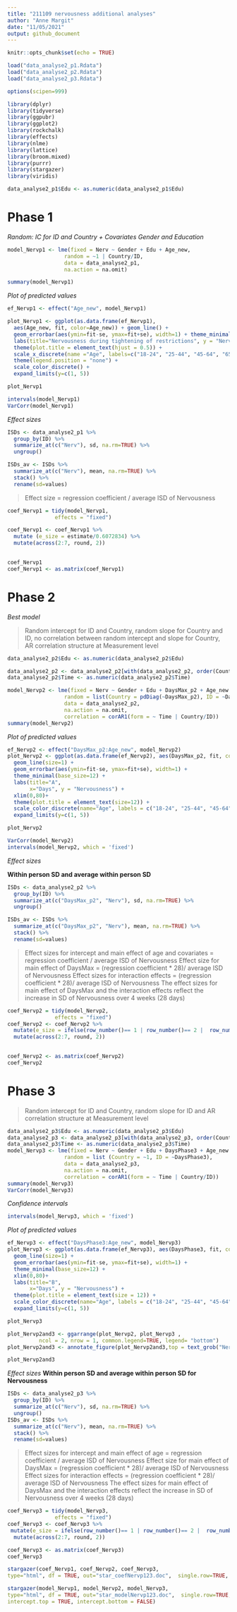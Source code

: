 ---
title: "211109 nervousness additional analyses"
author: "Anne Margit"
date: "11/05/2021"
output: github_document
---

```{r setup, include=FALSE}
knitr::opts_chunk$set(echo = TRUE)
```


```{r, results = "hide"}
load("data_analyse2_p1.Rdata")
load("data_analyse2_p2.Rdata")
load("data_analyse2_p3.Rdata")
```

```{r, message=F}
options(scipen=999)

library(dplyr)
library(tidyverse)
library(ggpubr)
library(ggplot2)
library(rockchalk)
library(effects)
library(nlme)
library(lattice)
library(broom.mixed)
library(purrr)
library(stargazer)
library(viridis)  
```


```{r, message=F, comment=NA}
data_analyse2_p1$Edu <- as.numeric(data_analyse2_p1$Edu)

```

# Phase 1
*Random: IC for ID and Country + Covariates Gender and Education*
```{r, message=F, comment=NA}
model_Nervp1 <- lme(fixed = Nerv ~ Gender + Edu + Age_new,
                  random = ~1 | Country/ID, 
                  data = data_analyse2_p1, 
                  na.action = na.omit)

summary(model_Nervp1)
```

*Plot of predicted values*
```{r, results = "hide", message=F}
ef_Nervp1 <- effect("Age_new", model_Nervp1)

plot_Nervp1 <- ggplot(as.data.frame(ef_Nervp1), 
  aes(Age_new, fit, color=Age_new)) + geom_line() + 
  geom_errorbar(aes(ymin=fit-se, ymax=fit+se), width=1) + theme_minimal(base_size=12) + 
  labs(title="Nervousness during tightening of restrictions", y = "Nervousness") +
  theme(plot.title = element_text(hjust = 0.5)) +
  scale_x_discrete(name ="Age", labels=c("18-24", "25-44", "45-64", "65+")) +
  theme(legend.position = "none") +                 
  scale_color_discrete() + 
  expand_limits(y=c(1, 5))
```

```{r, message=F}
plot_Nervp1
```

```{r, message=F, comment=NA}
intervals(model_Nervp1)
VarCorr(model_Nervp1)
```

*Effect sizes*
```{r, message=F, comment=NA}
ISDs <- data_analyse2_p1 %>% 
  group_by(ID) %>%
  summarize_at(c("Nerv"), sd, na.rm=TRUE) %>%
  ungroup()

ISDs_av <- ISDs %>%
  summarize_at(c("Nerv"), mean, na.rm=TRUE) %>%
  stack() %>%
  rename(sd=values) 
```

> Effect size = regression coefficient / average ISD of Nervousness

```{r, message=F, comment=NA}
coef_Nervp1 = tidy(model_Nervp1, 
               effects = "fixed")

coef_Nervp1 <- coef_Nervp1 %>%
  mutate (e_size = estimate/0.6072834) %>% 
  mutate(across(2:7, round, 2)) 
         
```

```{r}
coef_Nervp1
coef_Nervp1 <- as.matrix(coef_Nervp1)
```

# Phase 2

*Best model*

> Random intercept for ID and Country, random slope for Country and ID, no correlation between random intercept and slope for Country, AR correlation structure at Measurement level

```{r, message=F, comment=NA}
data_analyse2_p2$Edu <- as.numeric(data_analyse2_p2$Edu)

data_analyse2_p2 <- data_analyse2_p2[with(data_analyse2_p2, order(Country, ID, Time)),]
data_analyse2_p2$Time <- as.numeric(data_analyse2_p2$Time)

model_Nervp2 <- lme(fixed = Nerv ~ Gender + Edu + DaysMax_p2 + Age_new + DaysMax_p2*Age_new,
                  random = list(Country = pdDiag(~DaysMax_p2), ID = ~DaysMax_p2),  
                  data = data_analyse2_p2, 
                  na.action = na.omit,
                  correlation = corAR1(form = ~ Time | Country/ID))
summary(model_Nervp2)

```

*Plot of predicted values*
```{r, results = "hide", message=F}
ef_Nervp2 <- effect("DaysMax_p2:Age_new", model_Nervp2)
plot_Nervp2 <- ggplot(as.data.frame(ef_Nervp2), aes(DaysMax_p2, fit, color=Age_new)) + 
  geom_line(size=1) + 
  geom_errorbar(aes(ymin=fit-se, ymax=fit+se), width=1) + 
  theme_minimal(base_size=12) + 
  labs(title="A",
       x="Days", y = "Nervousness") +
  xlim(0,80)+
  theme(plot.title = element_text(size=12)) +
  scale_color_discrete(name="Age", labels = c("18-24", "25-44", "45-64", "65+")) + 
  expand_limits(y=c(1, 5))
```

```{r, message=F}
plot_Nervp2
```

```{r, message=F, comment=NA}
VarCorr(model_Nervp2)
intervals(model_Nervp2, which = 'fixed')
```

*Effect sizes*

**Within person SD and average within person SD**

```{r, message=F, comment=NA}
ISDs <- data_analyse2_p2 %>% 
  group_by(ID) %>%
  summarize_at(c("DaysMax_p2", "Nerv"), sd, na.rm=TRUE) %>%
  ungroup()

ISDs_av <- ISDs %>%
  summarize_at(c("DaysMax_p2", "Nerv"), mean, na.rm=TRUE) %>%
  stack() %>%
  rename(sd=values) 
```

> Effect sizes for intercept and main effect of age and covariates = regression coefficient / average ISD of Nervousness
> Effect size for main effect of DaysMax = (regression coefficient * 28)/ average ISD of Nervousness
> Effect sizes for interaction effects = (regression coefficient * 28)/ average ISD of Nervousness
> The effect sizes for main effect of DaysMax and the interaction effects reflect the increase in SD of Nervousness over 4 weeks (28 days)

```{r, message=F, comment=NA}
coef_Nervp2 = tidy(model_Nervp2, 
               effects = "fixed")
coef_Nervp2 <- coef_Nervp2 %>%
  mutate(e_size = ifelse(row_number()== 1 | row_number()== 2 |  row_number()== 3 |  row_number()== 5 |  row_number()== 6 |  row_number()== 7, estimate/0.588966, (estimate*28)/0.588966)) %>%
  mutate(across(2:7, round, 2)) 
          
```

```{r}
coef_Nervp2 <- as.matrix(coef_Nervp2)
coef_Nervp2
```

# Phase 3

> Random intercept for ID and Country, random slope for ID and AR correlation structure at Measurement level

```{r, message=F, comment=NA}
data_analyse2_p3$Edu <- as.numeric(data_analyse2_p3$Edu)
data_analyse2_p3 <- data_analyse2_p3[with(data_analyse2_p3, order(Country, ID, Time)),]
data_analyse2_p3$Time <- as.numeric(data_analyse2_p3$Time)
model_Nervp3 <- lme(fixed = Nerv ~ Gender + Edu + DaysPhase3 + Age_new + DaysPhase3*Age_new,
                  random = list (Country = ~1, ID = ~DaysPhase3), 
                  data = data_analyse2_p3, 
                  na.action = na.omit,
                  correlation = corAR1(form = ~ Time | Country/ID))
summary(model_Nervp3)
VarCorr(model_Nervp3)
```

*Confidence intervals*
```{r, message=F, comment=NA}
intervals(model_Nervp3, which = 'fixed')
```

*Plot of predicted values*
```{r, results = "hide", message=F}
ef_Nervp3 <- effect("DaysPhase3:Age_new", model_Nervp3)
plot_Nervp3 <- ggplot(as.data.frame(ef_Nervp3), aes(DaysPhase3, fit, color=Age_new)) + 
  geom_line(size=1) + 
  geom_errorbar(aes(ymin=fit-se, ymax=fit+se), width=1) + 
  theme_minimal(base_size=12) + 
  xlim(0,80)+
  labs(title="B",
       x="Days", y = "Nervousness") +
  theme(plot.title = element_text(size = 12)) +
  scale_color_discrete(name="Age", labels = c("18-24", "25-44", "45-64", "65+")) + 
  expand_limits(y=c(1, 5))
```

```{r, message=F}
plot_Nervp3
```

```{r, message=F}
plot_Nervp2and3 <- ggarrange(plot_Nervp2, plot_Nervp3 , 
          ncol = 2, nrow = 1, common.legend=TRUE, legend= "bottom")
plot_Nervp2and3 <- annotate_figure(plot_Nervp2and3,top = text_grob("Nervousness trajectories during peak (A) and easing (B) of restrictions", size = 12))
```

```{r, message=F}
plot_Nervp2and3
```

*Effect sizes*
**Within person SD and average within person SD for Nervousness**
```{r, message=F, comment=NA}
ISDs <- data_analyse2_p3 %>% 
  group_by(ID) %>%
  summarize_at(c("Nerv"), sd, na.rm=TRUE) %>%
  ungroup()
ISDs_av <- ISDs %>%
  summarize_at(c("Nerv"), mean, na.rm=TRUE) %>%
  stack() %>%
  rename(sd=values) 
```

> Effect sizes for intercept and main effect of age = regression coefficient / average ISD of Nervousness
> Effect size for main effect of DaysMax = (regression coefficient * 28)/ average ISD of Nervousness
> Effect sizes for interaction effects = (regression coefficient * 28)/ average ISD of Nervousness
> The effect sizes for main effect of DaysMax and the interaction effects reflect the increase in SD of Nervousness over 4 weeks (28 days)

```{r, message=F, comment=NA}
coef_Nervp3 = tidy(model_Nervp3, 
               effects = "fixed")
coef_Nervp3 <- coef_Nervp3 %>%
 mutate(e_size = ifelse(row_number()== 1 | row_number()== 2 |  row_number()== 3 |  row_number()== 5 |  row_number()== 6 |  row_number()== 7, estimate/0.5481823, (estimate*28)/0.5481823)) %>%
  mutate(across(2:7, round, 2)) 
```

```{r}
coef_Nervp3 <- as.matrix(coef_Nervp3)
coef_Nervp3
```

```{r}
stargazer(coef_Nervp1, coef_Nervp2, coef_Nervp3,
type="html", df = TRUE, out="star_coefNervp123.doc",  single.row=TRUE, digits = 2, align = TRUE)

stargazer(model_Nervp1, model_Nervp2, model_Nervp3,
type="html", df = TRUE, out="star_modelNervp123.doc",  single.row=TRUE, digits = 2, align = TRUE,
intercept.top = TRUE, intercept.bottom = FALSE)

```